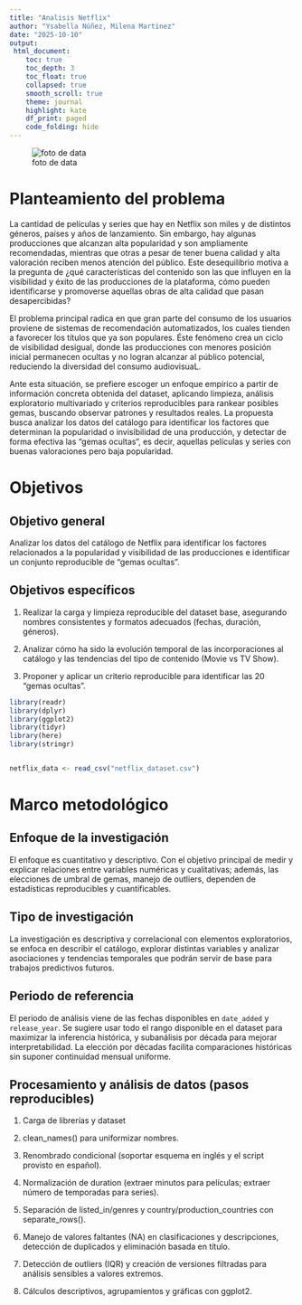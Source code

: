 ```yaml
---
title: "Analisis Netflix"
author: "Ysabella Núñez, Milena Martinez"
date: "2025-10-10"
output:
 html_document: 
    toc: true
    toc_depth: 3
    toc_float: true
    collapsed: true
    smooth_scroll: true
    theme: journal
    highlight: kate
    df_print: paged
    code_folding: hide
---
```

![foto de data](https://images.ctfassets.net/y2ske730sjqp/1aONibCke6niZhgPxuiilC/2c401b05a07288746ddf3bd3943fbc76/BrandAssets_Logos_01-Wordmark.jpg?w=940)

# Planteamiento del problema
La cantidad de películas y series que hay en Netflix son miles y de distintos géneros, países y años de lanzamiento. Sin embargo, hay algunas producciones que alcanzan alta popularidad y son ampliamente recomendadas, mientras que otras a pesar de tener buena calidad y alta valoración reciben menos atención del público. Este desequilibrio motiva a la pregunta de ¿qué características del contenido son las que influyen en la visibilidad y éxito de las producciones de la plataforma, cómo pueden identificarse y promoverse aquellas obras de alta calidad que pasan desapercibidas?

El problema principal radica en que gran parte del consumo de los usuarios proviene de sistemas de recomendación automatizados, los cuales tienden a favorecer los títulos que ya son populares. Éste fenómeno crea un ciclo de visibilidad desigual, donde las producciones con menores posición inicial permanecen ocultas y no logran alcanzar al público potencial, reduciendo la diversidad del consumo audiovisuaL.

Ante esta situación, se prefiere escoger un enfoque empírico a partir de información concreta obtenida del dataset, aplicando limpieza, análisis exploratorio multivariado y criterios reproducibles para rankear posibles gemas, buscando observar patrones y resultados reales. La propuesta busca analizar los datos del catálogo para identificar los factores que determinan la popularidad o invisibilidad de una producción, y detectar de forma efectiva las “gemas ocultas“, es decir, aquellas películas y series con buenas valoraciones pero baja popularidad.


# Objetivos 
## Objetivo general


Analizar los datos del catálogo de Netflix para identificar los factores relacionados a la popularidad y visibilidad de las producciones e identificar un conjunto reproducible de “gemas ocultas”.


## Objetivos específicos

1. Realizar la carga y limpieza reproducible del dataset base, asegurando nombres consistentes y formatos adecuados (fechas, duración, géneros).


2. Analizar cómo ha sido la evolución temporal de las incorporaciones al catálogo y las tendencias del tipo de contenido (Movie vs TV Show).


4. Proponer y aplicar un criterio reproducible para identificar las 20 “gemas ocultas”.



```r

library(readr)
library(dplyr)
library(ggplot2)
library(tidyr)
library(here)
library(stringr)


netflix_data <- read_csv("netflix_dataset.csv")
```
    
# Marco metodológico

## Enfoque de la investigación
El enfoque es cuantitativo y descriptivo. Con el objetivo principal de medir y explicar relaciones entre variables numéricas y cualitativas; además, las elecciones de umbral de gemas, manejo de outliers, dependen de estadísticas reproducibles y cuantificables.

## Tipo de investigación
La investigación es descriptiva y correlacional con elementos exploratorios, se enfoca en describir el catálogo,  explorar distintas variables y analizar asociaciones y tendencias temporales que podrán servir de base para trabajos predictivos futuros.

## Periodo de referencia
El periodo de análisis viene de las fechas disponibles en `date_added` y `release_year`. Se sugiere usar todo el rango disponible en el dataset para maximizar la inferencia histórica, y subanálisis por década para mejorar interpretabilidad. La elección por décadas facilita comparaciones históricas sin suponer continuidad mensual uniforme.

## Procesamiento y análisis de datos (pasos reproducibles)
1) Carga de librerías y dataset


2) clean_names() para uniformizar nombres.


3) Renombrado condicional (soportar esquema en inglés y el script provisto en español).


4) Normalización de duration (extraer minutos para películas; extraer número de temporadas para series).


5) Separación de listed_in/genres y country/production_countries con separate_rows().


6) Manejo de valores faltantes (NA) en clasificaciones y descripciones, detección de duplicados y eliminación basada en título.


7) Detección de outliers (IQR) y creación de versiones filtradas para análisis sensibles a valores extremos.


8) Cálculos descriptivos, agrupamientos y gráficas con ggplot2.






